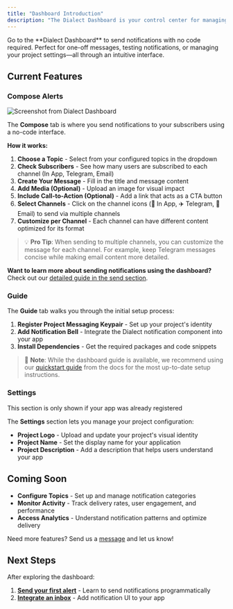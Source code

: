 ```yaml
---
title: "Dashboard Introduction"
description: "The Dialect Dashboard is your control center for managing notifications. Currently, the dashboard provides essential functionality with more advanced features coming soon."
---
```


<Card title="Visit the Dialect Dashboard" icon="gauge" href="https://dashboard.dialect.to">
  Go to the **Dialect Dashboard** to send notifications with no code required. Perfect for one-off messages, testing notifications, or managing your project settings—all through an intuitive interface.
</Card>

## Current Features

### Compose Alerts

![Screenshot from Dialect Dashboard](https://res.cloudinary.com/dnxjhra4h/image/upload/f_auto,q_auto/dialect-docs/dashboard-overview-compose.png)

The **Compose** tab is where you send notifications to your subscribers using a no-code interface.

**How it works:**
1. **Choose a Topic** - Select from your configured topics in the dropdown
2. **Check Subscribers** - See how many users are subscribed to each channel (In App, Telegram, Email)
3. **Create Your Message** - Fill in the title and message content
4. **Add Media (Optional)** - Upload an image for visual impact
5. **Include Call-to-Action (Optional)** - Add a link that acts as a CTA button
6. **Select Channels** - Click on the channel icons (📱 In App, ✈️ Telegram, 📧 Email) to send via multiple channels
7. **Customize per Channel** - Each channel can have different content optimized for its format

> 💡 **Pro Tip**: When sending to multiple channels, you can customize the message for each channel. For example, keep Telegram messages concise while making email content more detailed.


 **Want to learn more about sending notifications using the dashboard?** Check out our [detailed guide in the send section](/alerts/send/dashboard).



### Guide

The **Guide** tab walks you through the initial setup process:

1. **Register Project Messaging Keypair** - Set up your project's identity
2. **Add Notification Bell** - Integrate the Dialect notification component into your app
3. **Install Dependencies** - Get the required packages and code snippets

> 📖 **Note**: While the dashboard guide is available, we recommend using our [quickstart guide](/alerts/quick-start) from the docs for the most up-to-date setup instructions.

### Settings

<Note>
This section is only shown if your app was already registered
</Note>

The **Settings** section lets you manage your project configuration:

- **Project Logo** - Upload and update your project's visual identity
- **Project Name** - Set the display name for your application  
- **Project Description** - Add a description that helps users understand your app

## Coming Soon

- **Configure Topics** - Set up and manage notification categories
- **Monitor Activity** - Track delivery rates, user engagement, and performance  
- **Access Analytics** - Understand notification patterns and optimize delivery

Need more features? Send us a [message](mailto:hello@dialect.to) and let us know!

## Next Steps

After exploring the dashboard:

1. **[Send your first alert](/alerts/send)** - Learn to send notifications programmatically
2. **[Integrate an inbox](/alerts/integrate-inbox/index)** - Add notification UI to your app
